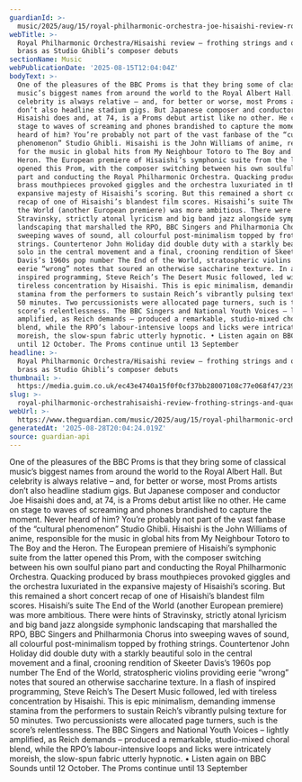 ```yaml
---
guardianId: >-
  music/2025/aug/15/royal-philharmonic-orchestra-joe-hisaishi-review-royal-albert-hall-london-studio-ghibli
webTitle: >-
  Royal Philharmonic Orchestra/Hisaishi review – frothing strings and quacking
  brass as Studio Ghibli’s composer debuts
sectionName: Music
webPublicationDate: '2025-08-15T12:04:04Z'
bodyText: >-
  One of the pleasures of the BBC Proms is that they bring some of classical
  music’s biggest names from around the world to the Royal Albert Hall. But
  celebrity is always relative – and, for better or worse, most Proms artists
  don’t also headline stadium gigs. But Japanese composer and conductor Joe
  Hisaishi does and, at 74, is a Proms debut artist like no other. He came on
  stage to waves of screaming and phones brandished to capture the moment. Never
  heard of him? You’re probably not part of the vast fanbase of the “cultural
  phenomenon” Studio Ghibli. Hisaishi is the John Williams of anime, responsible
  for the music in global hits from My Neighbour Totoro to The Boy and the
  Heron. The European premiere of Hisaishi’s symphonic suite from the latter
  opened this Prom, with the composer switching between his own soulful piano
  part and conducting the Royal Philharmonic Orchestra. Quacking produced by
  brass mouthpieces provoked giggles and the orchestra luxuriated in the
  expansive majesty of Hisaishi’s scoring. But this remained a short concert
  recap of one of Hisaishi’s blandest film scores. Hisaishi’s suite The End of
  the World (another European premiere) was more ambitious. There were hints of
  Stravinsky, strictly atonal lyricism and big band jazz alongside symphonic
  landscaping that marshalled the RPO, BBC Singers and Philharmonia Chorus into
  sweeping waves of sound, all colourful post-minimalism topped by frothing
  strings. Countertenor John Holiday did double duty with a starkly beautiful
  solo in the central movement and a final, crooning rendition of Skeeter
  Davis’s 1960s pop number The End of the World, stratospheric violins providing
  eerie “wrong” notes that soured an otherwise saccharine texture. In a flash of
  inspired programming, Steve Reich’s The Desert Music followed, led with
  tireless concentration by Hisaishi. This is epic minimalism, demanding immense
  stamina from the performers to sustain Reich’s vibrantly pulsing texture for
  50 minutes. Two percussionists were allocated page turners, such is the
  score’s relentlessness. The BBC Singers and National Youth Voices – lightly
  amplified, as Reich demands – produced a remarkable, studio-mixed choral
  blend, while the RPO’s labour-intensive loops and licks were intricately
  moreish, the slow-spun fabric utterly hypnotic. • Listen again on BBC Sounds
  until 12 October. The Proms continue until 13 September
headline: >-
  Royal Philharmonic Orchestra/Hisaishi review – frothing strings and quacking
  brass as Studio Ghibli’s composer debuts
thumbnail: >-
  https://media.guim.co.uk/ec43e4740a15f0f0cf37bb28007108c77e068f47/239_0_2500_2000/500.jpg
slug: >-
  royal-philharmonic-orchestrahisaishi-review-frothing-strings-and-quacking-brass-as-studio-ghiblis-composer-debuts
webUrl: >-
  https://www.theguardian.com/music/2025/aug/15/royal-philharmonic-orchestra-joe-hisaishi-review-royal-albert-hall-london-studio-ghibli
generatedAt: '2025-08-28T20:04:24.019Z'
source: guardian-api
---
```

One of the pleasures of the BBC Proms is that they bring some of classical music’s biggest names from around the world to the Royal Albert Hall. But celebrity is always relative – and, for better or worse, most Proms artists don’t also headline stadium gigs. But Japanese composer and conductor Joe Hisaishi does and, at 74, is a Proms debut artist like no other. He came on stage to waves of screaming and phones brandished to capture the moment. Never heard of him? You’re probably not part of the vast fanbase of the “cultural phenomenon” Studio Ghibli. Hisaishi is the John Williams of anime, responsible for the music in global hits from My Neighbour Totoro to The Boy and the Heron. The European premiere of Hisaishi’s symphonic suite from the latter opened this Prom, with the composer switching between his own soulful piano part and conducting the Royal Philharmonic Orchestra. Quacking produced by brass mouthpieces provoked giggles and the orchestra luxuriated in the expansive majesty of Hisaishi’s scoring. But this remained a short concert recap of one of Hisaishi’s blandest film scores. Hisaishi’s suite The End of the World (another European premiere) was more ambitious. There were hints of Stravinsky, strictly atonal lyricism and big band jazz alongside symphonic landscaping that marshalled the RPO, BBC Singers and Philharmonia Chorus into sweeping waves of sound, all colourful post-minimalism topped by frothing strings. Countertenor John Holiday did double duty with a starkly beautiful solo in the central movement and a final, crooning rendition of Skeeter Davis’s 1960s pop number The End of the World, stratospheric violins providing eerie “wrong” notes that soured an otherwise saccharine texture. In a flash of inspired programming, Steve Reich’s The Desert Music followed, led with tireless concentration by Hisaishi. This is epic minimalism, demanding immense stamina from the performers to sustain Reich’s vibrantly pulsing texture for 50 minutes. Two percussionists were allocated page turners, such is the score’s relentlessness. The BBC Singers and National Youth Voices – lightly amplified, as Reich demands – produced a remarkable, studio-mixed choral blend, while the RPO’s labour-intensive loops and licks were intricately moreish, the slow-spun fabric utterly hypnotic. • Listen again on BBC Sounds until 12 October. The Proms continue until 13 September

